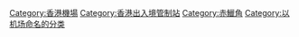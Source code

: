 {{catmore}}

[[Category:香港機場|Category:香港機場]]
[[Category:香港出入境管制站|Category:香港出入境管制站]]
[[Category:赤鱲角|Category:赤鱲角]]
[[Category:以机场命名的分类|Category:以机场命名的分类]]
